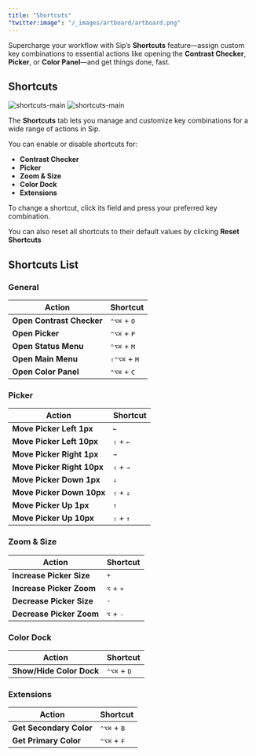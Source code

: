 ```yaml
---
title: "Shortcuts"
"twitter:image": "/_images/artboard/artboard.png"
---
```


Supercharge your workflow with Sip’s **Shortcuts** feature—assign custom key combinations to essential actions like opening the **Contrast Checker**, **Picker**, or **Color Panel**—and get things done, fast.

## Shortcuts

<img className="block dark:hidden rounded-lg" src="/_images/pages/shortcuts/shortcuts-main-light@2x.png" alt="shortcuts-main" />
<img className="hidden dark:block rounded-lg" src="/_images/pages/shortcuts/shortcuts-main-dark@2x.png" alt="shortcuts-main" />

The **Shortcuts** tab lets you manage and customize key combinations for a wide range of actions in Sip.

You can enable or disable shortcuts for:

- **Contrast Checker**
- **Picker**
- **Zoom & Size**
- **Color Dock**
- **Extensions**

To change a shortcut, click its field and press your preferred key combination.

<Tip>
	You can also reset all shortcuts to their default values by clicking
	<b>Reset Shortcuts</b>
</Tip>

## Shortcuts List

### General

| Action                    | Shortcut                       |
| ------------------------- | ------------------------------ |
| **Open Contrast Checker** | <kbd>⌃⌥⌘</kbd> + <kbd>O</kbd>  |
| **Open Picker**           | <kbd>⌃⌥⌘</kbd> + <kbd>P</kbd>  |
| **Open Status Menu**      | <kbd>⌃⌥⌘</kbd> + <kbd>M</kbd>  |
| **Open Main Menu**        | <kbd>⇧⌃⌥⌘</kbd> + <kbd>M</kbd> |
| **Open Color Panel**      | <kbd>⌃⌥⌘</kbd> + <kbd>C</kbd>  |

### Picker

| Action                     | Shortcut                    |
| -------------------------- | --------------------------- |
| **Move Picker Left 1px**   | <kbd>←</kbd>                |
| **Move Picker Left 10px**  | <kbd>⇧</kbd> + <kbd>←</kbd> |
| **Move Picker Right 1px**  | <kbd>→</kbd>                |
| **Move Picker Right 10px** | <kbd>⇧</kbd> + <kbd>→</kbd> |
| **Move Picker Down 1px**   | <kbd>↓</kbd>                |
| **Move Picker Down 10px**  | <kbd>⇧</kbd> + <kbd>↓</kbd> |
| **Move Picker Up 1px**     | <kbd>↑</kbd>                |
| **Move Picker Up 10px**    | <kbd>⇧</kbd> + <kbd>↑</kbd> |

### Zoom & Size

| Action                   | Shortcut                    |
| ------------------------ | --------------------------- |
| **Increase Picker Size** | <kbd>+</kbd>                |
| **Increase Picker Zoom** | <kbd>⌥</kbd> + <kbd>+</kbd> |
| **Decrease Picker Size** | <kbd>-</kbd>                |
| **Decrease Picker Zoom** | <kbd>⌥</kbd> + <kbd>-</kbd> |

### Color Dock

| Action                   | Shortcut                      |
| ------------------------ | ----------------------------- |
| **Show/Hide Color Dock** | <kbd>⌃⌥⌘</kbd> + <kbd>D</kbd> |

### Extensions

| Action                  | Shortcut                      |
| ----------------------- | ----------------------------- |
| **Get Secondary Color** | <kbd>⌃⌥⌘</kbd> + <kbd>B</kbd> |
| **Get Primary Color**   | <kbd>⌃⌥⌘</kbd> + <kbd>F</kbd> |
